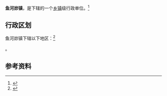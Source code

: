 {{中国乡级行政区|61/08/02/111/000}}

'''鱼河峁镇'''，是{{PRC admin/fullname|61/08/02/111/000|3}}下辖的一个[[乡镇|乡镇]]级行政单位。<ref>{{PRC admin/ref sgc|{{PRC admin/parent|61/08/02/111/000}}}}</ref>

== 行政区划 ==

鱼河峁镇下辖以下地区：<ref>{{PRC admin/ref sgc|61/08/02/111/000}}</ref>

{{PRC admin/children|61/08/02/111/000}}。

== 参考资料 ==

{{reflist}}

{{行政区划小作品}}
{{PRC admin/navcat|61/08/02/111/000}}